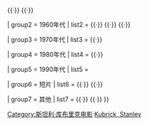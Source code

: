 {{Navbox
|name = 斯坦利·库布里克
|title = [[斯坦利·库布里克|-{zh-hans:斯坦利·库布里克;zh-hk:史丹利·寇比力克;zh-tw:史丹利·庫柏力克;}-]]

| group1 = 1950年代
| list1  = {{nowrap|《{{link-en|不安與慾望|Fear and Desire}}》 (1953)}}{{·}} {{nowrap|《{{link-en|死之吻|Killer's Kiss}}》 (1955)}}{{·}} {{nowrap|《{{link-en|杀戮 (库布里克)|The Killing (film)|殺手}}》 (1956)}}{{·}} {{nowrap|《[[光榮之路 (1957年電影)|光榮之路]]》 (1957)}}

| group2 = 1960年代
| list2 = {{nowrap|《[[風雲羣英會|-{zh-hans:斯巴达克斯;zh-hk:風雲羣英會;zh-tw:萬夫莫敵;}-]]》 (1960)}}{{·}} {{nowrap| 《[[一樹梨花壓海棠|-{zh-hans:洛丽塔;zh-hk:一樹梨花壓海棠;zh-tw:一樹梨花壓海棠;}-]]》 (1962)}}{{·}} {{nowrap| 《[[奇愛博士|-{zh:奇爱博士;zh-hans:奇爱博士;zh-hant:奇愛博士;zh-hk:密碼114;zh-tw:奇愛博士;zh-mo:密碼114;}-]]》 (1964)}}{{·}} {{nowrap| 《[[2001太空漫遊 (電影)|2001太空漫遊]]》 (1968)}}

| group3 = 1970年代
| list3 = {{nowrap| 《[[發條橘子 (電影)|-{zh-hans:发条橙;zh-hk:發條橙;zh-tw:發條橘子;}-]]》 (1971)}}{{·}} {{nowrap| 《[[亂世兒女 (1975年電影)|-{zh-hans:巴里·林登;zh-hk:亂世兒女;zh-tw:亂世兒女;}-]]》 (1975)}}

| group4 = 1980年代
| list4 = {{nowrap| 《[[闪灵 (电影)|-{zh-hans:闪灵;zh-hk:閃靈;zh-tw:鬼店;}-]]》 (1980)}}{{·}} {{nowrap| 《[[金甲部隊|-{zh-hans:全金属外壳;zh-hk:烈血焚城;zh-tw:金甲部隊;}-]]》 (1987)}}

| group5 = 1990年代
| list5 = {{nowrap| 《[[大開眼戒]]》 (1999)}}

| group6 = 短片
| list6 = {{nowrap|《{{link-en|拳賽之日|Day of the Fight}}》 (1951)}}{{·}} {{nowrap|《{{link-en|飛行的牧師|Flying Padre}}》 (1951)}}{{·}} {{nowrap|《{{link-en|航海家 (電影)|The Seafarers|航海家}}》 (1953)}}

| group7 = 其他
| list7  = {{nowrap|《[[人工智慧 (電影)|A.I.人工智慧]]》 (2001)}}{{·}} {{nowrap|《{{link-en|史丹利·庫柏力克：電影人生|Stanley Kubrick: A Life in Pictures}}》 (2001)}}{{·}} {{nowrap|《{{link-en|成为庫柏力克|Colour Me Kubrick }}》 (2006)}} 
}}<includeonly>[[Category:斯坦利·库布里克电影]]</includeonly><noinclude>[[Category:美国电影导演模板|Kubrick, Stanley]]</noinclude>